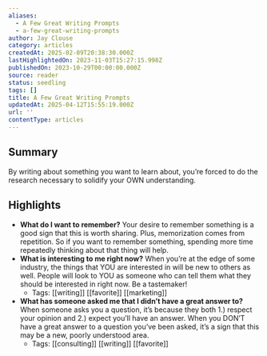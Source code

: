 ```yaml
---
aliases:
  - A Few Great Writing Prompts
  - a-few-great-writing-prompts
author: Jay Clouse
category: articles
createdAt: 2025-02-09T20:38:30.000Z
lastHighlightedOn: 2023-11-03T15:27:15.998Z
publishedOn: 2023-10-29T00:00:00.000Z
source: reader
status: seedling
tags: []
title: A Few Great Writing Prompts
updatedAt: 2025-04-12T15:55:19.000Z
url: ''
contentType: articles
---
```

## Summary

By writing about something you want to learn about, you’re forced to do the research necessary to solidify your OWN understanding.

## Highlights

- **What do I want to remember?**
  Your desire to remember something is a good sign that this is worth sharing. Plus, memorization comes from repetition. So if you want to remember something, spending more time repeatedly thinking about that thing will help.
- **What is interesting to me right now?**
  When you’re at the edge of some industry, the things that YOU are interested in will be new to others as well. People will look to YOU as someone who can tell them what they should be interested in right now. Be a tastemaker!
    - Tags: [[writing]] [[favorite]] [[marketing]]
- **What has someone asked me that I didn’t have a great answer to?**
  When someone asks you a question, it’s because they both 1.) respect your opinion and 2.) expect you’ll have an answer. When you DON’T have a great answer to a question you’ve been asked, it’s a sign that this may be a new, poorly understood area.
    - Tags: [[consulting]] [[writing]] [[favorite]]
